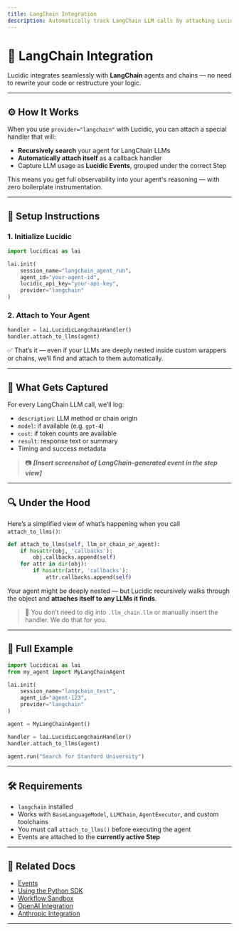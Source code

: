 ```yaml
---
title: LangChain Integration
description: Automatically track LangChain LLM calls by attaching Lucidic to your agent — even if it's deeply nested.
---
```


# 🔗 LangChain Integration

Lucidic integrates seamlessly with **LangChain** agents and chains — no need to rewrite your code or restructure your logic.

---

## ⚙️ How It Works

When you use `provider="langchain"` with Lucidic, you can attach a special handler that will:

- **Recursively search** your agent for LangChain LLMs
- **Automatically attach itself** as a callback handler
- Capture LLM usage as **Lucidic Events**, grouped under the correct Step

This means you get full observability into your agent's reasoning — with zero boilerplate instrumentation.

---

## 🧪 Setup Instructions

### 1. Initialize Lucidic

```python
import lucidicai as lai

lai.init(
    session_name="langchain_agent_run",
    agent_id="your-agent-id",
    lucidic_api_key="your-api-key",
    provider="langchain"
)
```

### 2. Attach to Your Agent

```python
handler = lai.LucidicLangchainHandler()
handler.attach_to_llms(agent)
```

✅ That’s it — even if your LLMs are deeply nested inside custom wrappers or chains, we’ll find and attach to them automatically.

---

## 🧠 What Gets Captured

For every LangChain LLM call, we’ll log:

- `description`: LLM method or chain origin
- `model`: if available (e.g. `gpt-4`)
- `cost`: if token counts are available
- `result`: response text or summary
- Timing and success metadata

> 📷 _**[Insert screenshot of LangChain-generated event in the step view]**_

---

## 🔍 Under the Hood

Here’s a simplified view of what’s happening when you call `attach_to_llms()`:

```python
def attach_to_llms(self, llm_or_chain_or_agent):
    if hasattr(obj, 'callbacks'):
        obj.callbacks.append(self)
    for attr in dir(obj):
        if hasattr(attr, 'callbacks'):
            attr.callbacks.append(self)
```

Your agent might be deeply nested — but Lucidic recursively walks through the object and **attaches itself to any LLMs it finds**.

> 📘 You don’t need to dig into `.llm_chain.llm` or manually insert the handler. We do that for you.

---

## 🧪 Full Example

```python
import lucidicai as lai
from my_agent import MyLangChainAgent

lai.init(
    session_name="langchain_test",
    agent_id="agent-123",
    provider="langchain"
)

agent = MyLangChainAgent()

handler = lai.LucidicLangchainHandler()
handler.attach_to_llms(agent)

agent.run("Search for Stanford University")
```

---

## 🛠️ Requirements

- `langchain` installed
- Works with `BaseLanguageModel`, `LLMChain`, `AgentExecutor`, and custom toolchains
- You must call `attach_to_llms()` before executing the agent
- Events are attached to the **currently active Step**

---

## 🔗 Related Docs

- [Events](/events)
- [Using the Python SDK](/getting-started/python)
- [Workflow Sandbox](/features/workflow-sandbox)
- [OpenAI Integration](/integrations/openai)
- [Anthropic Integration](/integrations/anthropic)

---